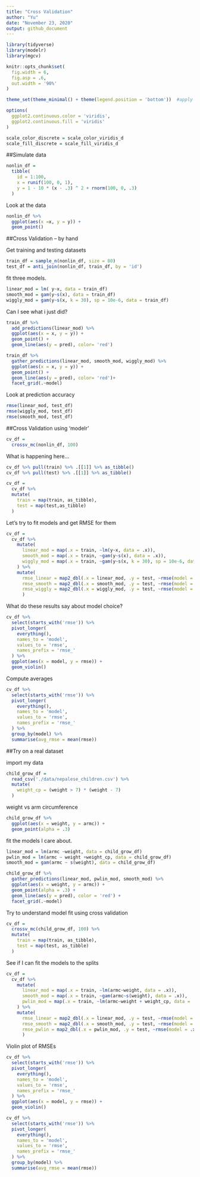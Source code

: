 ```yaml
---
title: "Cross Validation"
author: "Yu"
date: "November 23, 2020"
output: github_document
---
```


```r
library(tidyverse)
library(modelr)
library(mgcv)

knitr::opts_chunk$set(
  fig.width = 6,
  fig.asp = .6, 
  out.width = '90%'
)

theme_set(theme_minimal() + theme(legend.position = 'bottom'))  #apply this theme setting everywhere in this document

options(
  ggplot2.continuous.color = 'viridis',
  ggplot2.continuous.fill = 'viridis'
)

scale_color_discrete = scale_color_viridis_d
scale_fill_discrete = scale_fill_viridis_d
```


##Simulate data

```r
nonlin_df = 
  tibble(
    id = 1:100,
    x = runif(100, 0, 1),
    y = 1 - 10 * (x - .3) ^ 2 + rnorm(100, 0, .3)
  )
```


Look at the data

```r
nonlin_df %>% 
  ggplot(aes(x =x, y = y)) +
  geom_point()
```

##Cross Validation -- by hand

Get training and testing datasets
```r
train_df = sample_n(nonlin_df, size = 80)
test_df = anti_join(nonlin_df, train_df, by = 'id')
```

fit three models.

```r
linear_mod = lm( y~x, data = train_df)
smooth_mod = gam(y~s(x), data = train_df)
wiggly_mod = gam(y~s(x, k = 30), sp = 10e-6, data = train_df)
```

Can I see what i just did?

```r
train_df %>% 
  add_predictions(linear_mod) %>% 
  ggplot(aes(x = x, y = y)) + 
  geom_point() + 
  geom_line(aes(y = pred), color= 'red')
```

```r
train_df %>% 
  gather_predictions(linear_mod, smooth_mod, wiggly_mod) %>% 
  ggplot(aes(x = x, y = y)) + 
  geom_point() + 
  geom_line(aes(y = pred), color= 'red')+
  facet_grid(.~model)
```


Look at prediction accuracy

```r
rmse(linear_mod, test_df)
rmse(wiggly_mod, test_df)
rmse(smooth_mod, test_df)
```

##Cross Validation using 'modelr'

```r
cv_df = 
  crossv_mc(nonlin_df, 100)
```


What is happening  here...

```r
cv_df %>% pull(train) %>% .[[1]] %>% as_tibble()
cv_df %>% pull(test) %>% .[[1]] %>% as_tibble()
```

```r
cv_df = 
  cv_df %>% 
  mutate(
    train = map(train, as_tibble),
    test = map(test,as_tibble)
  )
```


Let's try to fit models and get RMSE for them

```r
cv_df = 
  cv_df %>% 
    mutate(
      linear_mod = map(.x = train, ~lm(y~x, data = .x)),
      smooth_mod = map(.x = train, ~gam(y~s(x), data = .x)),
      wiggly_mod = map(.x = train, ~gam(y~s(x, k = 30), sp = 10e-6, data = .x))
    ) %>% 
    mutate(
      rmse_linear = map2_dbl(.x = linear_mod, .y = test, ~rmse(model = .x, data = .y)),
      rmse_smooth = map2_dbl(.x = smooth_mod, .y = test, ~rmse(model = .x, data = .y)),
      rmse_wiggly = map2_dbl(.x = wiggly_mod, .y = test, ~rmse(model = .x, data = .y))
      )
```

What do these results say about model choice?

```r
cv_df %>% 
  select(starts_with('rmse')) %>% 
  pivot_longer(
    everything(),
    names_to = 'model', 
    values_to = 'rmse',
    names_prefix = 'rmse_'
  ) %>% 
  ggplot(aes(x = model, y = rmse)) +
  geom_violin()
```


Compute averages
```r
cv_df %>% 
  select(starts_with('rmse')) %>% 
  pivot_longer(
    everything(),
    names_to = 'model', 
    values_to = 'rmse',
    names_prefix = 'rmse_'
  ) %>% 
  group_by(model) %>% 
  summarise(avg_rmse = mean(rmse))
```


##Try on a real dataset

import my data

```r
child_grow_df = 
  read_csv('./data/nepalese_children.csv') %>% 
  mutate(
    weight_cp = (weight > 7) * (weight - 7)
  )
```

weight vs arm circumference

```r
child_grow_df %>% 
  ggplot(aes(x = weight, y = armc)) + 
  geom_point(alpha = .3)
```

fit the models I care about.

```r
linear_mod = lm(armc ~weight, data = child_grow_df)
pwlin_mod = lm(armc ~ weight +weight_cp, data = child_grow_df)
smooth_mod = gam(armc ~ s(weight), data = child_grow_df)
```

```r
child_grow_df %>% 
  gather_predictions(linear_mod, pwlin_mod, smooth_mod) %>% 
  ggplot(aes(x = weight, y = armc)) +
  geom_point(alpha = .3) +
  geom_line(aes(y = pred), color = 'red') +
  facet_grid(.~model)
```



Try to understand model fit using cross validation

```r
cv_df = 
  crossv_mc(child_grow_df, 100) %>% 
  mutate(
    train = map(train, as_tibble),
    test = map(test, as_tibble)
  )
```

See if I can fit the models to the splits

```r
cv_df = 
  cv_df %>% 
    mutate(
      linear_mod = map(.x = train, ~lm(armc~weight, data = .x)),
      smooth_mod = map(.x = train, ~gam(armc~s(weight), data = .x)),
      pwlin_mod = map(.x = train, ~lm(armc~weight + weight_cp, data = .x))
    ) %>% 
    mutate(
      rmse_linear = map2_dbl(.x = linear_mod, .y = test, ~rmse(model = .x, data = .y)),
      rmse_smooth = map2_dbl(.x = smooth_mod, .y = test, ~rmse(model = .x, data = .y)),
      rmse_pwlin = map2_dbl(.x = pwlin_mod, .y = test, ~rmse(model = .x, data = .y))
      )
```


Violin plot of RMSEs

```r
cv_df %>% 
  select(starts_with('rmse')) %>% 
  pivot_longer(
    everything(),
    names_to = 'model', 
    values_to = 'rmse',
    names_prefix = 'rmse_'
  ) %>% 
  ggplot(aes(x = model, y = rmse)) +
  geom_violin()
```


```r
cv_df %>% 
  select(starts_with('rmse')) %>% 
  pivot_longer(
    everything(),
    names_to = 'model', 
    values_to = 'rmse',
    names_prefix = 'rmse_'
  ) %>% 
  group_by(model) %>% 
  summarise(avg_rmse = mean(rmse))
```

